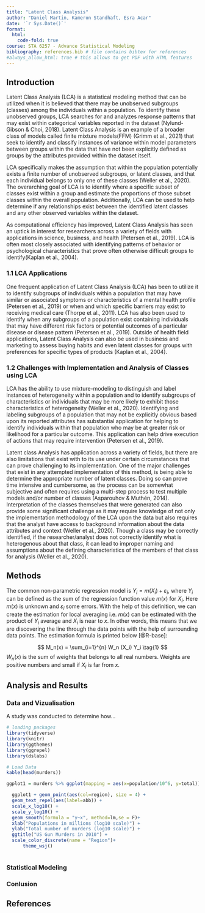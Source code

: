 ```yaml
---
title: "Latent Class Analysis"
author: "Daniel Martin, Kameron Standhaft, Esra Acar"
date: '`r Sys.Date()`'
format:
  html:
    code-fold: true
course: STA 6257 - Advance Statistical Modeling
bibliography: references.bib # file contains bibtex for references
#always_allow_html: true # this allows to get PDF with HTML features
---
```


## Introduction

Latent Class Analysis (LCA) is a statistical modeling method that can be utilized when it is believed that there may be unobserved subgroups (classes) among the individuals within a population. To identify these unobserved groups, LCA searches for and analyzes
response patterns that may exist within categorical variables reported in the dataset (Nylund-Gibson & Choi, 2018). Latent Class Analysis is an example of a broader class of models called finite mixture models(FFM) (Grimm et al., 2021) that seek to identify and classify instances of variance within model parameters between groups within the data that have not been explicitly defined as groups by the attributes provided within the dataset itself.

LCA specifically makes the assumption that within the population potentially exists a finite number of unobserved subgroups, or latent classes, and that each individual belongs to only one of these classes (Weller et al., 2020). The overarching goal of LCA is to identify where a specific subset of classes exist within a group and estimate the proportions of those subset classes within the overall population. Additionally, LCA can be used to help determine if any relationships exist between the identified latent classes and any other observed variables within the dataset.

As computational efficiency has improved, Latent Class Analysis has seen an uptick
in interest for researchers across a variety of fields with applications in
science, business, and health (Petersen et al., 2019). LCA is often most
closely associated with identifying patterns of behavior or psychological
characteristics that prove often otherwise difficult groups to identify(Kaplan et al., 2004).

### 1.1 LCA Applications
One frequent application of Latent Class Analysis (LCA) has been to utilize it to identify subgroups of individuals within a population that may have similar or associated symptoms or characteristics of a mental health profile (Petersen et al., 2019) or when and which specific barriers may exist to receiving medical care (Thorpe et al., 2011). LCA has also been used to identify when any subgroups of a population exist containing individuals that may have different risk factors or potential outcomes of a particular disease or disease pattern (Petersen et al., 2019). Outside of health field applications, Latent Class Analysis can also be used in business and marketing to assess buying habits and even latent classes for groups with preferences for specific types of products (Kaplan et al., 2004).

### 1.2 Challenges with Implementation and Analysis of Classes using LCA
LCA has the ability to use mixture-modeling to distinguish and label instances of heterogeneity within a population and to identify subgroups of characteristics or individuals that may be more likely to exhibit those characteristics of heterogeneity (Weller et al., 2020). Identifying and labeling subgroups of a population that may not be explicitly obvious based upon its reported attributes has substantial application for helping to identify individuals within that population who may be at greater risk or likelihood for a particular outcome. This application can help drive execution of actions that may require intervention (Petersen et al., 2019).

Latent class Analysis has application across a variety of fields, but there are also limitations that exist with to its use under certain circumstances that can prove challenging to its implementation. One of the major challenges that exist in any attempted implementation of this method, is being able to determine the appropriate number of latent classes. Doing so can prove time intensive and cumbersome, as the process can be somewhat subjective and often requires using a multi-step process to test multiple models and/or number of classes (Asparouhov & Muthén, 2014). Interpretation of the classes themselves that were generated can also provide some significant challenge as it may require knowledge of not only the implementation methodology of the LCA upon the data but also requires that the analyst have access to background information about the data attributes and context (Weller et al., 2020). Though a class may be correctly identified, if the researcher/analyst does not correctly identify what is heterogenous about that class, it can lead to improper naming and assumptions about the defining characteristics of the members of that class for analysis (Weller et al., 2020).


## Methods

The common non-parametric regression model is $Y_i = m(X_i) + \varepsilon_i$, where
$Y_i$ can be defined as the sum of the regression function value $m(x)$ for $X_i$.
Here $m(x)$ is unknown and $\varepsilon_i$ some errors. With the help of this definition, we can create the estimation for
local averaging i.e. $m(x)$ can be estimated with the product of $Y_i$ average
and $X_i$ is near to $x$. In other words, this means that we are discovering
the line through the data points with the help of surrounding data points.
The estimation formula is printed below [@R-base]:

$$
M_n(x) = \sum_{i=1}^{n} W_n (X_i) Y_i  \tag{1}
$$
$W_n(x)$ is the sum of weights that belongs to all real numbers. Weights
are positive numbers and small if $X_i$ is far from $x$.

## Analysis and Results
### Data and Vizualisation
A study was conducted to determine how...

```r
# loading packages 
library(tidyverse)
library(knitr)
library(ggthemes)
library(ggrepel)
library(dslabs)
```


```r
# Load Data
kable(head(murders))

ggplot1 = murders %>% ggplot(mapping = aes(x=population/10^6, y=total)) 

  ggplot1 + geom_point(aes(col=region), size = 4) +
  geom_text_repel(aes(label=abb)) +
  scale_x_log10() +
  scale_y_log10() +
  geom_smooth(formula = "y~x", method=lm,se = F)+
  xlab("Populations in millions (log10 scale)") + 
  ylab("Total number of murders (log10 scale)") +
  ggtitle("US Gun Murders in 2010") +
  scale_color_discrete(name = "Region")+
      theme_wsj()
  

```

### Statistical Modeling

### Conlusion

## References
